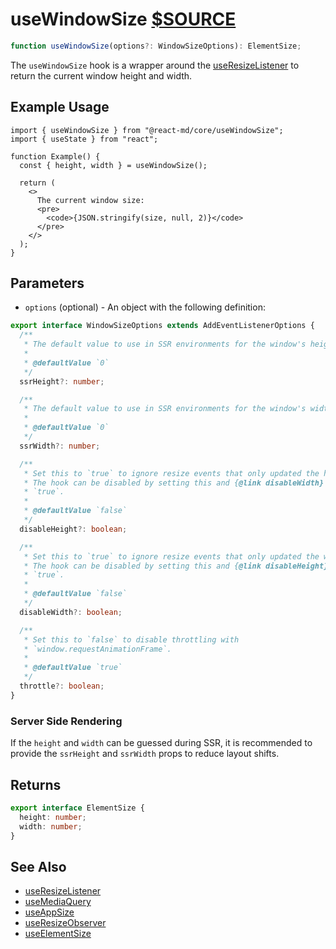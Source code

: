 # useWindowSize [$SOURCE](packages/core/src/useWindowSize.ts)

```ts disableTransform
function useWindowSize(options?: WindowSizeOptions): ElementSize;
```

The `useWindowSize` hook is a wrapper around the [useResizeListener](./use-resize-listener) to
return the current window height and width.

## Example Usage

```tsx disableTransform
import { useWindowSize } from "@react-md/core/useWindowSize";
import { useState } from "react";

function Example() {
  const { height, width } = useWindowSize();

  return (
    <>
      The current window size:
      <pre>
        <code>{JSON.stringify(size, null, 2)}</code>
      </pre>
    </>
  );
}
```

## Parameters

- `options` (optional) - An object with the following definition:

```ts disableTransform
export interface WindowSizeOptions extends AddEventListenerOptions {
  /**
   * The default value to use in SSR environments for the window's height.
   *
   * @defaultValue `0`
   */
  ssrHeight?: number;

  /**
   * The default value to use in SSR environments for the window's width.
   *
   * @defaultValue `0`
   */
  ssrWidth?: number;

  /**
   * Set this to `true` to ignore resize events that only updated the height.
   * The hook can be disabled by setting this and {@link disableWidth} to
   * `true`.
   *
   * @defaultValue `false`
   */
  disableHeight?: boolean;

  /**
   * Set this to `true` to ignore resize events that only updated the width.
   * The hook can be disabled by setting this and {@link disableHeight} to
   * `true`.
   *
   * @defaultValue `false`
   */
  disableWidth?: boolean;

  /**
   * Set this to `false` to disable throttling with
   * `window.requestAnimationFrame`.
   *
   * @defaultValue `true`
   */
  throttle?: boolean;
}
```

### Server Side Rendering

If the `height` and `width` can be guessed during SSR, it is recommended to
provide the `ssrHeight` and `ssrWidth` props to reduce layout shifts.

## Returns

```ts disableTransform
export interface ElementSize {
  height: number;
  width: number;
}
```

## See Also

- [useResizeListener](./use-resize-listener)
- [useMediaQuery](./use-media-query)
- [useAppSize](./use-app-size)
- [useResizeObserver](./use-resize-observer)
- [useElementSize](./useElementSize)
